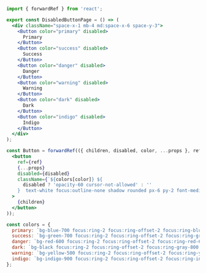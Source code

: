 ```jsx
import { forwardRef } from 'react';

export const DisabledButtonPage = () => (
  <div className="space-x-1 mb-4 md:space-x-6 space-y-3">
    <Button color="primary" disabled>
      Primary
    </Button>
    <Button color="success" disabled>
      Success
    </Button>
    <Button color="danger" disabled>
      Danger
    </Button>
    <Button color="warning" disabled>
      Warning
    </Button>
    <Button color="dark" disabled>
      Dark
    </Button>
    <Button color="indigo" disabled>
      Indigo
    </Button>
  </div>
);

const Button = forwardRef(({ children, disabled, color, ...props }, ref) => (
  <button
    ref={ref}
    {...props}
    disabled={disabled}
    className={`${colors[color]} ${
      disabled ? 'opacity-60 cursor-not-allowed' : ''
    }  text-white focus:outline-none shadow rounded px-6 py-2 font-medium transition ease-in duration-200`}
  >
    {children}
  </button>
));

const colors = {
  primary: `bg-blue-700 focus:ring-2 focus:ring-offset-2 focus:ring-blue-700 focus:ring-offset-blue-100`,
  success: `bg-green-700 focus:ring-2 focus:ring-offset-2 focus:ring-green-700 focus:ring-offset-green-100`,
  danger: `bg-red-600 focus:ring-2 focus:ring-offset-2 focus:ring-red-600 focus:ring-offset-red-100`,
  dark: `bg-black focus:ring-2 focus:ring-offset-2 focus:ring-gray-800 focus:ring-offset-gray-100`,
  warning: `bg-yellow-500 focus:ring-2 focus:ring-offset-2 focus:ring-yellow-500 focus:ring-offset-yellow-100`,
  indigo: `bg-indigo-900 focus:ring-2 focus:ring-offset-2 focus:ring-indigo-900 focus:ring-offset-indigo-100`,
};
```
